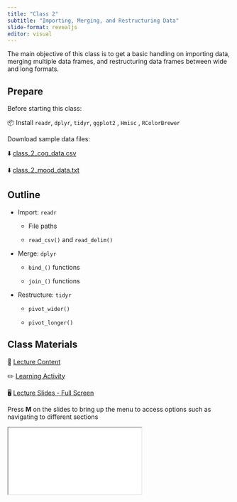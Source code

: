 ```yaml
---
title: "Class 2"
subtitle: "Importing, Merging, and Restructuring Data"
slide-format: revealjs
editor: visual
---
```


The main objective of this class is to get a basic handling on importing data, merging multiple data frames, and restructuring data frames between wide and long formats.

## Prepare

Before starting this class:

📦 Install `readr`, `dplyr`, `tidyr`, `ggplot2` , `Hmisc` , `RColorBrewer`

Download sample data files:

⬇️ <a href="/data/class_2_cog_data.csv" download="class_2_cog_data.csv">class_2_cog_data.csv</a>

⬇️ <a href="/data/class_2_mood_data.txt" download="class_2_mood_data.txt">class_2_mood_data.txt</a>

## Outline

-   Import: `readr`

    -   File paths

    -   `read_csv()` and `read_delim()`

-   Merge: `dplyr`

    -   `bind_()` functions

    -   `join_()` functions

-   Restructure: `tidyr`

    -   `pivot_wider()`

    -   `pivot_longer()`

## Class Materials

📘 [Lecture Content](/lectures/lectures-class-2.html)

✏️ [Learning Activity](/activities/activities-class-2.html)

🖥️ [Lecture Slides - Full Screen](/slides/slides-class-2.html){target="_blank"}

Press **M** on the slides to bring up the menu to access options such as navigating to different sections

<div>

```{=html}
<iframe class="slide-deck" src="/slides/slides-class-2.html"></iframe>
```

</div>
